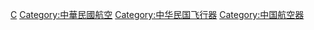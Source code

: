 {{Catnav|頁面分類|地理|国家|按國家分類|各國交通|中華民國交通}}
{{Catnav|頁面分類|各種主題的頁面分類|按國家分類|各國交通|中華民國交通}}

[[Category:各國航空器|C]]
[[Category:中華民國航空|Category:中華民國航空]]
[[Category:中华民国飞行器|Category:中华民国飞行器]]
[[Category:中国航空器|Category:中国航空器]]